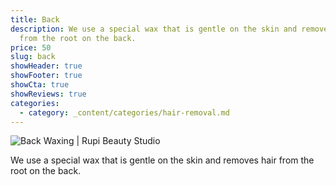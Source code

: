 ```yaml
---
title: Back
description: We use a special wax that is gentle on the skin and removes hair
  from the root on the back.
price: 50
slug: back
showHeader: true
showFooter: true
showCta: true
showReviews: true
categories:
  - category: _content/categories/hair-removal.md
---
```


![Back Waxing | Rupi Beauty Studio](/uploads/services/wax-sheet.webp 'Back Waxing | Rupi Beauty Studio')

We use a special wax that is gentle on the skin and removes hair from the root on the back.
